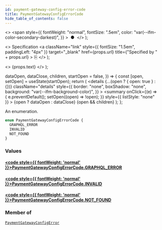 ```yaml
---
id: payment-gateway-config-error-code
title: PaymentGatewayConfigErrorCode
hide_table_of_contents: false
---
```


  <>
    <span
      style={{
        fontWeight: "normal",
        fontSize: ".5em",
        color: "var(--ifm-color-secondary-darkest)",
      }}
    >
      &nbsp;●&nbsp;
    </span>
  </>
);

  <>
    Specification
    <a
      className="link"
      style={{ fontSize: "1.5em", paddingLeft: "4px" }}
      target="\_blank"
      href={props.url}
      title={"Specified by " + props.url}
    >
      ⎘
    </a>
  </>
);

  <>
    <span className={props.class}>{props.text}</span>
  </>
);


  dataOpen,
  dataClose,
  children,
  startOpen = false,
}) => {
  const [open, setOpen] = useState(startOpen);
  return (
    <details
      {...(open ? { open: true } : {})}
      className="details"
      style={{
        border: "none",
        boxShadow: "none",
        background: "var(--ifm-background-color)",
      }}
    >
      <summary
        onClick={(e) => {
          e.preventDefault();
          setOpen((open) => !open);
        }}
        style={{ listStyle: "none" }}
      >
        {open ? dataOpen : dataClose}
      </summary>
      {open && children}
    </details>
  );
};

An enumeration.

```graphql
enum PaymentGatewayConfigErrorCode {
  GRAPHQL_ERROR
  INVALID
  NOT_FOUND
}
```

### Values

#### [<code style={{ fontWeight: 'normal' }}>PaymentGatewayConfigErrorCode.<b>GRAPHQL_ERROR</b></code>](#)

>

#### [<code style={{ fontWeight: 'normal' }}>PaymentGatewayConfigErrorCode.<b>INVALID</b></code>](#)

>

#### [<code style={{ fontWeight: 'normal' }}>PaymentGatewayConfigErrorCode.<b>NOT_FOUND</b></code>](#)

>

### Member of

[`PaymentGatewayConfigError`](../../../api-storefront/payments/objects/payment-gateway-config-error) <Badge class="badge badge--secondary" text="object"/>
